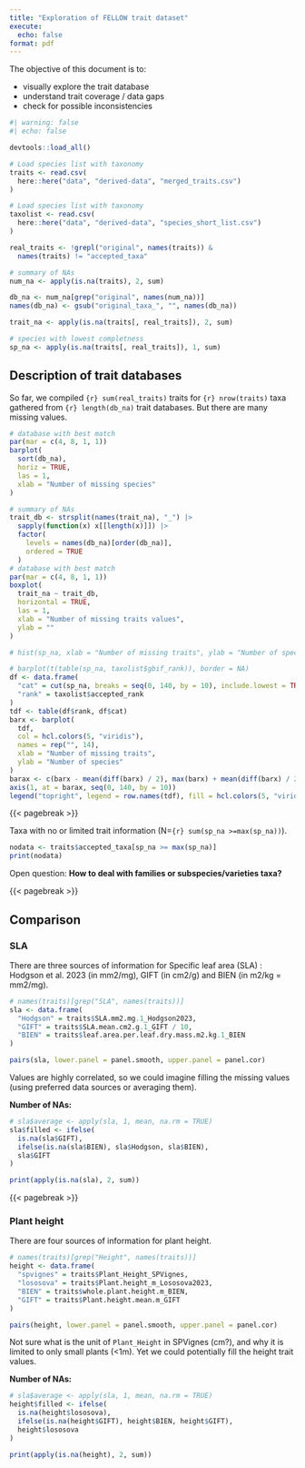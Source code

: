 ```yaml
---
title: "Exploration of FELLOW trait dataset"
execute:
  echo: false
format: pdf
---
```



The objective of this document is to:  

- visually explore the trait database
- understand trait coverage / data gaps
- check for possible inconsistencies  


```r
#| warning: false
#| echo: false

devtools::load_all()

# Load species list with taxonomy
traits <- read.csv(
  here::here("data", "derived-data", "merged_traits.csv")
)

# Load species list with taxonomy
taxolist <- read.csv(
  here::here("data", "derived-data", "species_short_list.csv")
)

real_traits <- !grepl("original", names(traits)) &
  names(traits) != "accepted_taxa"

# summary of NAs
num_na <- apply(is.na(traits), 2, sum)

db_na <- num_na[grep("original", names(num_na))]
names(db_na) <- gsub("original_taxa_", "", names(db_na))

trait_na <- apply(is.na(traits[, real_traits]), 2, sum)

# species with lowest completness
sp_na <- apply(is.na(traits[, real_traits]), 1, sum)
```


## Description of trait databases

So far, we compiled `{r} sum(real_traits)` traits for `{r} nrow(traits)` taxa gathered from `{r} length(db_na)` trait databases. But there are many missing values.

```r
# database with best match
par(mar = c(4, 8, 1, 1))
barplot(
  sort(db_na),
  horiz = TRUE,
  las = 1,
  xlab = "Number of missing species"
)
```



```r
# summary of NAs
trait_db <- strsplit(names(trait_na), "_") |>
  sapply(function(x) x[[length(x)]]) |>
  factor(
    levels = names(db_na)[order(db_na)],
    ordered = TRUE
  )
# database with best match
par(mar = c(4, 8, 1, 1))
boxplot(
  trait_na ~ trait_db,
  horizontal = TRUE,
  las = 1,
  xlab = "Number of missing traits values",
  ylab = ""
)
```


```r
# hist(sp_na, xlab = "Number of missing traits", ylab = "Number of species")

# barplot(t(table(sp_na, taxolist$gbif_rank)), border = NA)
df <- data.frame(
  "cat" = cut(sp_na, breaks = seq(0, 140, by = 10), include.lowest = TRUE),
  "rank" = taxolist$accepted_rank
)
tdf <- table(df$rank, df$cat)
barx <- barplot(
  tdf,
  col = hcl.colors(5, "viridis"),
  names = rep("", 14),
  xlab = "Number of missing traits",
  ylab = "Number of species"
)
barax <- c(barx - mean(diff(barx) / 2), max(barx) + mean(diff(barx) / 2))
axis(1, at = barax, seq(0, 140, by = 10))
legend("topright", legend = row.names(tdf), fill = hcl.colors(5, "viridis"))
```


{{< pagebreak >}}


Taxa with no or limited trait information (N=`{r} sum(sp_na >=max(sp_na))`).
```r
nodata <- traits$accepted_taxa[sp_na >= max(sp_na)]
print(nodata)
```

Open question:
**How to deal with families or subspecies/varieties taxa?**





{{< pagebreak >}}

## Comparison

### SLA
There are three sources of information for Specific leaf area (SLA) : Hodgson et al. 2023 (in mm2/mg), GIFT (in cm2/g) and BIEN (in m2/kg = mm2/mg).

```r
# names(traits)[grep("SLA", names(traits))]
sla <- data.frame(
  "Hodgson" = traits$SLA.mm2.mg.1_Hodgson2023,
  "GIFT" = traits$SLA.mean.cm2.g.1_GIFT / 10,
  "BIEN" = traits$leaf.area.per.leaf.dry.mass.m2.kg.1_BIEN
)

pairs(sla, lower.panel = panel.smooth, upper.panel = panel.cor)
```

Values are highly correlated, so we could imagine filling the missing values (using preferred data sources or averaging them).  

**Number of NAs:**  
```r
# sla$average <- apply(sla, 1, mean, na.rm = TRUE)
sla$filled <- ifelse(
  is.na(sla$GIFT),
  ifelse(is.na(sla$BIEN), sla$Hodgson, sla$BIEN),
  sla$GIFT
)

print(apply(is.na(sla), 2, sum))
```


{{< pagebreak >}}


### Plant height
There are four sources of information for plant height.

```r
# names(traits)[grep("Height", names(traits))]
height <- data.frame(
  "spvignes" = traits$Plant_Height_SPVignes,
  "lososova" = traits$Plant.height_m_Lososova2023,
  "BIEN" = traits$whole.plant.height.m_BIEN,
  "GIFT" = traits$Plant.height.mean.m_GIFT
)

pairs(height, lower.panel = panel.smooth, upper.panel = panel.cor)
```

Not sure what is the unit of `Plant_Height` in SPVignes (cm?), and why it is limited to only small plants (<1m). Yet we could potentially fill the height trait values.  


**Number of NAs:**  
```r
# sla$average <- apply(sla, 1, mean, na.rm = TRUE)
height$filled <- ifelse(
  is.na(height$lososova),
  ifelse(is.na(height$GIFT), height$BIEN, height$GIFT),
  height$lososova
)

print(apply(is.na(height), 2, sum))
```